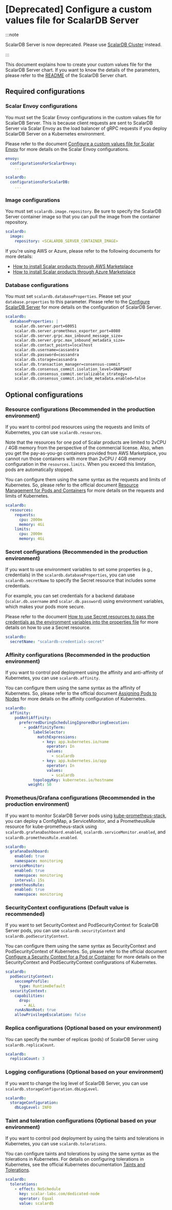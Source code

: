 # [Deprecated] Configure a custom values file for ScalarDB Server

:::note

ScalarDB Server is now deprecated. Please use [ScalarDB Cluster](configure-custom-values-scalardb-cluster.mdx) instead.

:::

This document explains how to create your custom values file for the ScalarDB Server chart. If you want to know the details of the parameters, please refer to the [README](https://github.com/scalar-labs/helm-charts/blob/main/charts/scalardb/README.mdx) of the ScalarDB Server chart.

## Required configurations

### Scalar Envoy configurations

You must set the Scalar Envoy configurations in the custom values file for ScalarDB Server. This is because client requests are sent to ScalarDB Server via Scalar Envoy as the load balancer of gRPC requests if you deploy ScalarDB Server on a Kubernetes environment.

Please refer to the document [Configure a custom values file for Scalar Envoy](configure-custom-values-envoy.mdx) for more details on the Scalar Envoy configurations.

```yaml
envoy:
  configurationsForScalarEnvoy: 
    ...

scalardb:
  configurationsForScalarDB: 
    ...
```

### Image configurations

You must set `scalardb.image.repository`. Be sure to specify the ScalarDB Server container image so that you can pull the image from the container repository.

```yaml
scalardb:
  image:
    repository: <SCALARDB_SERVER_CONTAINER_IMAGE>
```

If you're using AWS or Azure, please refer to the following documents for more details:

* [How to install Scalar products through AWS Marketplace](https://github.com/scalar-labs/scalar-kubernetes/blob/master/docs/AwsMarketplaceGuide.mdx)
* [How to install Scalar products through Azure Marketplace](https://github.com/scalar-labs/scalar-kubernetes/blob/master/docs/AzureMarketplaceGuide.mdx)

### Database configurations

You must set `scalardb.databaseProperties`. Please set your `database.properties` to this parameter. Please refer to the [Configure ScalarDB Server](https://github.com/scalar-labs/scalardb/blob/master/docs/scalardb-server.md#configure-scalardb-server) for more details on the configuration of ScalarDB Server.

```yaml
scalardb:
  databaseProperties: |
    scalar.db.server.port=60051
    scalar.db.server.prometheus_exporter_port=8080
    scalar.db.server.grpc.max_inbound_message_size=
    scalar.db.server.grpc.max_inbound_metadata_size=
    scalar.db.contact_points=localhost
    scalar.db.username=cassandra
    scalar.db.password=cassandra
    scalar.db.storage=cassandra
    scalar.db.transaction_manager=consensus-commit
    scalar.db.consensus_commit.isolation_level=SNAPSHOT
    scalar.db.consensus_commit.serializable_strategy=
    scalar.db.consensus_commit.include_metadata.enabled=false
```

## Optional configurations

### Resource configurations (Recommended in the production environment)

If you want to control pod resources using the requests and limits of Kubernetes, you can use `scalardb.resources`.

Note that the resources for one pod of Scalar products are limited to 2vCPU / 4GB memory from the perspective of the commercial license. Also, when you get the pay-as-you-go containers provided from AWS Marketplace, you cannot run those containers with more than 2vCPU / 4GB memory configuration in the `resources.limits`. When you exceed this limitation, pods are automatically stopped.

You can configure them using the same syntax as the requests and limits of Kubernetes. So, please refer to the official document [Resource Management for Pods and Containers](https://kubernetes.io/docs/concepts/configuration/manage-resources-containers/) for more details on the requests and limits of Kubernetes.

```yaml
scalardb:
  resources:
    requests:
      cpu: 2000m
      memory: 4Gi
    limits:
      cpu: 2000m
      memory: 4Gi
```

### Secret configurations (Recommended in the production environment)

If you want to use environment variables to set some properties (e.g., credentials) in the `scalardb.databaseProperties`, you can use `scalardb.secretName` to specify the Secret resource that includes some credentials.

For example, you can set credentials for a backend database (`scalar.db.username` and `scalar.db.password`) using environment variables, which makes your pods more secure.

Please refer to the document [How to use Secret resources to pass the credentials as the environment variables into the properties file](use-secret-for-credentials.mdx) for more details on how to use a Secret resource.

```yaml
scalardb:
  secretName: "scalardb-credentials-secret"
```

### Affinity configurations (Recommended in the production environment)

If you want to control pod deployment using the affinity and anti-affinity of Kubernetes, you can use `scalardb.affinity`.

You can configure them using the same syntax as the affinity of Kubernetes. So, please refer to the official document [Assigning Pods to Nodes](https://kubernetes.io/docs/concepts/scheduling-eviction/assign-pod-node/) for more details on the affinity configuration of Kubernetes.

```yaml
scalardb:
  affinity:
    podAntiAffinity:
      preferredDuringSchedulingIgnoredDuringExecution:
        - podAffinityTerm:
            labelSelector:
              matchExpressions:
                - key: app.kubernetes.io/name
                  operator: In
                  values:
                    - scalardb
                - key: app.kubernetes.io/app
                  operator: In
                  values:
                    - scalardb
            topologyKey: kubernetes.io/hostname
          weight: 50
```

### Prometheus/Grafana configurations  (Recommended in the production environment)

If you want to monitor ScalarDB Server pods using [kube-prometheus-stack](https://github.com/prometheus-community/helm-charts/tree/main/charts/kube-prometheus-stack), you can deploy a ConfigMap, a ServiceMonitor, and a PrometheusRule resource for kube-prometheus-stack using `scalardb.grafanaDashboard.enabled`, `scalardb.serviceMonitor.enabled`, and `scalardb.prometheusRule.enabled`.

```yaml
scalardb:
  grafanaDashboard:
    enabled: true
    namespace: monitoring
  serviceMonitor:
    enabled: true
    namespace: monitoring
    interval: 15s
  prometheusRule:
    enabled: true
    namespace: monitoring
```

### SecurityContext configurations (Default value is recommended)

If you want to set SecurityContext and PodSecurityContext for ScalarDB Server pods, you can use `scalardb.securityContext` and `scalardb.podSecurityContext`.

You can configure them using the same syntax as SecurityContext and PodSecurityContext of Kubernetes. So, please refer to the official document [Configure a Security Context for a Pod or Container](https://kubernetes.io/docs/tasks/configure-pod-container/security-context/) for more details on the SecurityContext and PodSecurityContext configurations of Kubernetes.

```yaml
scalardb:
  podSecurityContext:
    seccompProfile:
      type: RuntimeDefault
  securityContext:
    capabilities:
      drop:
        - ALL
    runAsNonRoot: true
    allowPrivilegeEscalation: false
```

### Replica configurations (Optional based on your environment)

You can specify the number of replicas (pods) of ScalarDB Server using `scalardb.replicaCount`.

```yaml
scalardb:
  replicaCount: 3
```

### Logging configurations (Optional based on your environment)

If you want to change the log level of ScalarDB Server, you can use `scalardb.storageConfiguration.dbLogLevel`.

```yaml
scalardb:
  storageConfiguration:
    dbLogLevel: INFO
```

### Taint and toleration configurations (Optional based on your environment)

If you want to control pod deployment by using the taints and tolerations in Kubernetes, you can use `scalardb.tolerations`.

You can configure taints and tolerations by using the same syntax as the tolerations in Kubernetes. For details on configuring tolerations in Kubernetes, see the official Kubernetes documentation [Taints and Tolerations](https://kubernetes.io/docs/concepts/scheduling-eviction/taint-and-toleration/).

```yaml
scalardb:
  tolerations:
    - effect: NoSchedule
      key: scalar-labs.com/dedicated-node
      operator: Equal
      value: scalardb
```
